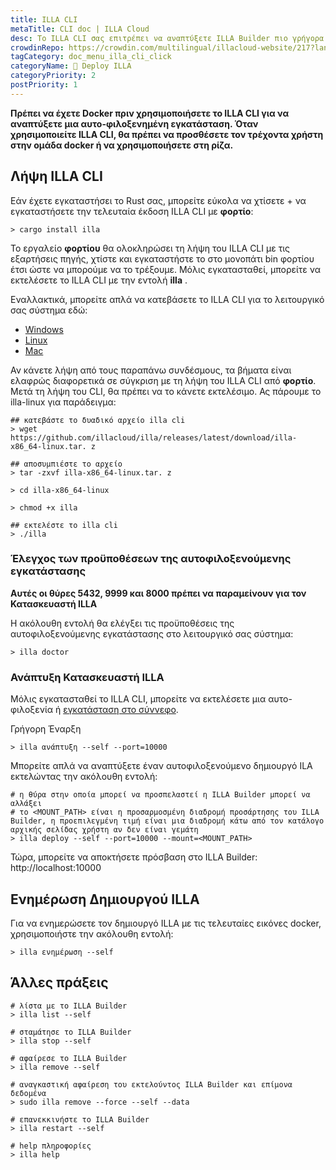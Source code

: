 ```yaml
---
title: ILLA CLI
metaTitle: CLI doc | ILLA Cloud
desc: Το ILLA CLI σας επιτρέπει να αναπτύξετε ILLA Builder πιο γρήγορα από τη φαντασία σας.
crowdinRepo: https://crowdin.com/multilingual/illacloud-website/217?languages=el&filter=basic&value=0
tagCategory: doc_menu_illa_cli_click
categoryName: 👷 Deploy ILLA
categoryPriority: 2
postPriority: 1
---
```


**Πρέπει να έχετε Docker πριν χρησιμοποιήσετε το ILLA CLI για να αναπτύξετε μια αυτο-φιλοξενημένη εγκατάσταση. Όταν χρησιμοποιείτε ILLA CLI, θα πρέπει να προσθέσετε τον τρέχοντα χρήστη στην ομάδα docker ή να χρησιμοποιήσετε στη ρίζα.**

## Λήψη ILLA CLI

Εάν έχετε εγκαταστήσει το Rust σας, μπορείτε εύκολα να χτίσετε + να εγκαταστήσετε την τελευταία έκδοση ILLA CLI με **φορτίο**:

```
> cargo install illa
```

Το εργαλείο **φορτίου** θα ολοκληρώσει τη λήψη του ILLA CLI με τις εξαρτήσεις πηγής, χτίστε και εγκαταστήστε το στο μονοπάτι bin φορτίου έτσι ώστε να μπορούμε να το τρέξουμε.
Μόλις εγκατασταθεί, μπορείτε να εκτελέσετε το ILLA CLI με την εντολή **illa** .

Εναλλακτικά, μπορείτε απλά να κατεβάσετε το ILLA CLI για το λειτουργικό σας σύστημα εδώ:

-   [Windows](https://github.com/illacloud/illa/releases/latest/download/illa-x86_64-win.zip)
-   [Linux](https://github.com/illacloud/illa/releases/latest/download/illa-x86_64-linux.tar.gz)
-   [Mac](https://github.com/illacloud/illa/releases/latest/download/illa-x86_64-macos.tar.gz)

Αν κάνετε λήψη από τους παραπάνω συνδέσμους, τα βήματα είναι ελαφρώς διαφορετικά σε σύγκριση με τη λήψη του ILLA CLI από **φορτίο**. Μετά τη λήψη του CLI, θα πρέπει να το κάνετε εκτελέσιμο. Ας πάρουμε το illa-linux για παράδειγμα:

```
## κατεβάστε το δυαδικό αρχείο illa cli
> wget https://github.com/illacloud/illa/releases/latest/download/illa-x86_64-linux.tar. z

## αποσυμπιέστε το αρχείο
> tar -zxvf illa-x86_64-linux.tar. z

> cd illa-x86_64-linux

> chmod +x illa

## εκτελέστε το illa cli
> ./illa

```

### Έλεγχος των προϋποθέσεων της αυτοφιλοξενούμενης εγκατάστασης

**Αυτές οι θύρες 5432, 9999 και 8000 πρέπει να παραμείνουν για τον Κατασκευαστή ILLA**

Η ακόλουθη εντολή θα ελέγξει τις προϋποθέσεις της αυτοφιλοξενούμενης εγκατάστασης στο λειτουργικό σας σύστημα:

```
> illa doctor
```

### Ανάπτυξη Κατασκευαστή ILLA

Μόλις εγκατασταθεί το ILLA CLI, μπορείτε να εκτελέσετε μια αυτο-φιλοξενία ή [εγκατάσταση στο σύννεφο](https://cloud.illacloud.com/).

Γρήγορη Έναρξη

```
> illa ανάπτυξη --self --port=10000
```

Μπορείτε απλά να αναπτύξετε έναν αυτοφιλοξενούμενο δημιουργό ILA εκτελώντας την ακόλουθη εντολή:

```
# η θύρα στην οποία μπορεί να προσπελαστεί η ILLA Builder μπορεί να αλλάξει
# το <MOUNT_PATH> είναι η προσαρμοσμένη διαδρομή προσάρτησης του ILLA Builder, η προεπιλεγμένη τιμή είναι μια διαδρομή κάτω από τον κατάλογο αρχικής σελίδας χρήστη αν δεν είναι γεμάτη
> illa deploy --self --port=10000 --mount=<MOUNT_PATH>
```

Τώρα, μπορείτε να αποκτήσετε πρόσβαση στο ILLA Builder: http://localhost:10000

## Ενημέρωση Δημιουργού ILLA

Για να ενημερώσετε τον δημιουργό ILLA με τις τελευταίες εικόνες docker, χρησιμοποιήστε την ακόλουθη εντολή:

```
> illa ενημέρωση --self
```

## Άλλες πράξεις

```
# λίστα με το ILLA Builder
> illa list --self

# σταμάτησε το ILLA Builder
> illa stop --self

# αφαίρεσε το ILLA Builder
> illa remove --self

# αναγκαστική αφαίρεση του εκτελούντος ILLA Builder και επίμονα δεδομένα
> sudo illa remove --force --self --data

# επανεκκινήστε το ILLA Builder
> illa restart --self

# help πληροφορίες
> illa help
```

